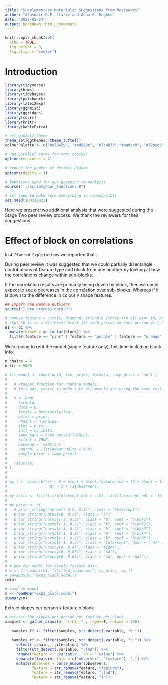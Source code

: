 ```yaml
---
title: "Supplementary Materials: SUggestions from Reviewers"
author: "Alasdair D.F. Clarke and Anna E. Hughes"
date: "2023-03-24"
output: bookdown::html_document2
---
```


```r
knitr::opts_chunk$set(
  echo = TRUE,
  fig.height = 3,
  fig.align = "center")
```

# Introduction

```r
library(tidyverse)
library(brms)
library(tidybayes)
library(patchwork)
library(latex2exp)
library(ggpmisc)
library(ggridges)
library(corrr)
library(knitr)
library(kableExtra)
```

```r
# set ggplot2 theme
theme_set(ggthemes::theme_tufte())
colourPalette <- c("#e78429", "#ed968c", "#7c4b73","#aadce0", "#72bcd5", "528fad")

# use parallel cores for mcmc chains!
options(mc.cores = 4)

# reduce the number of decimal places
options(digits = 3)

# functions used for our Bayesian re-analysis
source("../scripts/our_functions.R")

# set seed to make sure everything is reproducible 
set.seed(100320021)
```


Here we present two additional analysis that were suggested during the Stage Two peer review process. We thank the reviewers for their suggestions. 

# Effect of block on correlations

In `4_Planned_Explorations` we reported that \ldots. 

During peer review it was suggested that we could partially disentangle contributions of feature type and block from one another by looking at how the correlations change within sub-blocks. <EXPAND>. 

If the correlation results are primarily being driven by block, then we could expect to see a decreases in the correlation over sub-blocks. Whereas if it is down to the difference in colour v shape features.



```r
## Import and Remove Outliers 
source("1_pre_process_data.R")

# remove feature = circle, diamond, triangle (these are all expt 1b, which is blocked)
# expt 1b is in a different block for each person so each person will have one block missing at random, but I THINK this will be okay
d1 <- d1 %>% 
  mutate(block = as_factor(block)) %>%
  filter(feature == "pink" | feature == "purple" | feature == "orange")
```

We're going to refit the model (single feature only), this time including block info. 

```r

n_chains = 4
n_itr = 5000

# fit_model <- function(d, fam, prior, formula, samp_prior = "no") { 
#   
#   # wrapper function for running models
#   # this way, easier to make sure all models are using the same settings!
#   
#   m <- brm(
#     formula,
#     data = d,
#     family = brmsfamily(fam),
#     prior = prior,
#     chains = n_chains,
#     iter = n_itr,
#     init = my_inits,
#     save_pars = save_pars(all=TRUE),
#     silent = TRUE,
#     backend = 'cmdstanr',
#     control = list(adapt_delta = 0.9),
#     sample_prior = samp_prior)
#   
#   return(m)
# }
# 
# 
# my_f <- brms::bf(rt ~ 0 + block + block:feature:lnd + (0 + block + feature:lnd|observer),
#                  ndt ~ 1 + (1|observer))
# 
# my_inits <- list(list(Intercept_ndt = -10), list(Intercept_ndt = -10), list(Intercept_ndt = -10), list(Intercept_ndt = -10))
# 
# my_prior <- c(
#   # prior_string("normal(-0.5, 0.3)", class = "Intercept"),
#   prior_string("normal(0, 0.2)", class = "b"),
#   prior_string("normal(-1, 0.2)", class = "b", coef = "block1"),
#   prior_string("normal(-1, 0.2)", class = "b", coef = "block2"),
#   prior_string("normal(-1, 0.2)", class = "b", coef = "block3"),
#   prior_string("normal(-1, 0.2)", class = "b", coef = "block4"),
#   prior_string("normal(-1, 0.2)", class = "b", coef = "block5"),
#   prior_string("normal(-1, 0.5)", class = "Intercept", dpar = "ndt" ),
#   prior_string("cauchy(0, 0.4)", class = "sigma"),
#   prior_string("cauchy(0, 0.05)", class = "sd"),
#   prior_string("cauchy(0, 0.05)", class = "sd", dpar = "ndt"))
# 
# # now run model for single feature data
# m <- fit_model(d1, "shifted_lognormal", my_prior, my_f)
# saveRDS(m, "exp1_block.model")
rm(m)

# read in model
m <- readRDS("exp1_block.model")
summary(m)
```

Extract slopes per person x feature x block

```r
# extract the slopes per person per feature per block
samples <- gather_draws(m, `[rb]_.*`, regex=T, ndraws = 100)
    
   samples_ff <- filter(samples, str_detect(.variable, "b_"))
   
   samples_rf <- filter(samples, str_detect(.variable, "r_")) %>% 
     select(-.chain, -.iteration) %>% 
     filter(str_detect(.variable, ":lnd")) %>%
     rename(feature = ".variable", rD = ".value") %>%
     separate(feature, into = c("observer", "feature"), ",") %>%
     mutate(observer = parse_number(observer),
            feature = str_remove(feature, "feature"),
            feature = str_remove(feature, ":lnd"),
            feature = str_remove(feature, "]")) 

```



